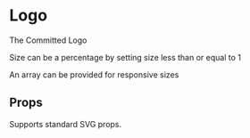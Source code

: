 
<Meta title="components|Logo" component={Logo} />

# Logo

The Committed Logo

<Preview>
  <Story name="size 512">
    <Logo size={512} />
  </Story>
  <Story name="default">
    <Logo />
  </Story>
  <Story name="size 128">
    <Logo size={128} />
  </Story>
  <Story name="size 64">
    <Logo size={64} />
  </Story>
  <Story name="size 24">
    <Logo size={24} />
  </Story>
  <Story name="size 16">
    <Logo size={16} />
  </Story>
</Preview>

Size can be a percentage by setting size less than or equal to 1

<Preview>
  <Story name="size 100%">
    <Logo size={1} />
  </Story>
  <Story name="size 50%">
    <Logo size={1 / 2} />
  </Story>
  <Story name="size 25%">
    <Logo size={1 / 4} />
  </Story>
</Preview>

An array can be provided for responsive sizes

<Preview>
  <Story name="responsive">
    <Flex>
      <Logo size={1} />
      <Logo size={[1 / 2, 1]} />
      <Logo size={[1 / 4, 1 / 2, 1]} />
    </Flex>
  </Story>
</Preview>

## Props

Supports standard SVG props.

<Props of={LogoDocs} />
